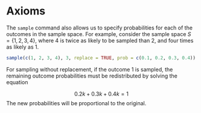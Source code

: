 # Axioms

The `sample` command also allows us to specify probabilities for each of the outcomes in the sample space.
For example, consider the sample space $S = \{1,2,3,4\}$, where 4 is twice as likely to be sampled than 2, and four times as likely as 1.

```r
sample(c(1, 2, 3, 4), 3, replace = TRUE, prob = c(0.1, 0.2, 0.3, 0.4))
```

For sampling without replacement, 
if the outcome $1$ is sampled, 
the remaining outcome probabilities must be redistributed by solving the equation

$$
0.2k + 0.3k + 0.4k = 1
$$
The new probabilities will be proportional to the original.